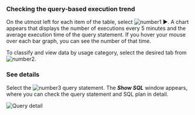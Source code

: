 ### Checking the query-based execution trend

On the utmost left for each item of the table, select ![number1](/img/number-01.png) ►. A chart appears that displays the number of executions every 5 minutes and the average execution time of the query statement. If you hover your mouse over each bar graph, you can see the number of that time.

To classify and view data by usage category, select the desired tab from ![number2](/img/number-02.png).

### See details

Select the ![number3](/img/number-03.png) query statement. The **_Show SQL_** window appears, where you can check the query statement and SQL plan in detail.

![Query detail](/img/db-stat-query.png)
